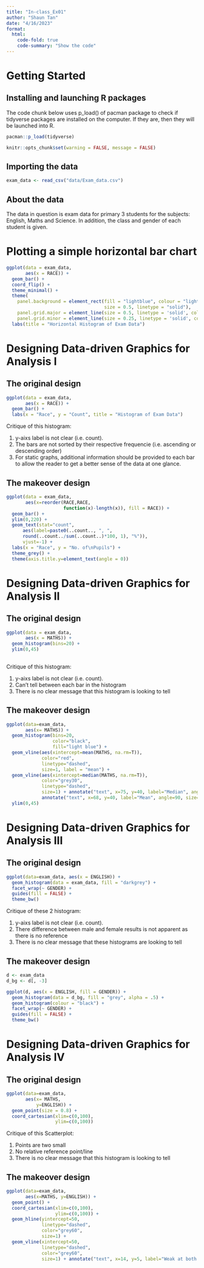 ```yaml
---
title: "In-class_Ex01"
author: "Shaun Tan"
date: "4/16/2023"
format:
  html:
    code-fold: true
    code-summary: "Show the code"
---
```


# Getting Started

## Installing and launching R packages

The code chunk below uses p_load() of pacman package to check if tidyverse packages are installed on the computer. If they are, then they will be launched into R.

```r
pacman::p_load(tidyverse)
```

```r
knitr::opts_chunk$set(warning = FALSE, message = FALSE) 
```

## Importing the data

```r
exam_data <- read_csv("data/Exam_data.csv")
```

## About the data

The data in question is exam data for primary 3 students for the subjects: English, Maths and Science. In addition, the class and gender of each student is given.

# Plotting a simple horizontal bar chart

```r
ggplot(data = exam_data,
       aes(x = RACE)) + 
  geom_bar() +
  coord_flip() +
  theme_minimal() +
  theme(
    panel.background = element_rect(fill = "lightblue", colour = "lightblue", 
                                    size = 0.5, linetype = "solid"),
    panel.grid.major = element_line(size = 0.5, linetype = 'solid', colour = "white"), 
    panel.grid.minor = element_line(size = 0.25, linetype = 'solid', colour = "white")) +
  labs(title = "Horizontal Histogram of Exam Data")
```

# Designing Data-driven Graphics for Analysis I

## The original design

```r
ggplot(data = exam_data,
       aes(x = RACE)) + 
  geom_bar() +
  labs(x = "Race", y = "Count", title = "Histogram of Exam Data")
```

Critique of this histogram:

1.  y-aixs label is not clear (i.e. count).
2.  The bars are not sorted by their respective frequencie (i.e. ascending or descending order)
3.  For static graphs, additional information should be provided to each bar to allow the reader to get a better sense of the data at one glance.

## The makeover design

```r
ggplot(data = exam_data,
       aes(x=reorder(RACE,RACE,
                     function(x)-length(x)), fill = RACE)) + 
  geom_bar() +
  ylim(0,220) +
  geom_text(stat="count", 
      aes(label=paste0(..count.., ", ", 
      round(..count../sum(..count..)*100, 1), "%")),
      vjust=-1) +
  labs(x = "Race", y = "No. of\nPupils") +
  theme_grey() +
  theme(axis.title.y=element_text(angle = 0))
```
# Designing Data-driven Graphics for Analysis II

## The original design
```r
ggplot(data = exam_data,
       aes(x = MATHS)) + 
  geom_histogram(bins=20) +
  ylim(0,45)
  
```
Critique of this histogram:

1.  y-aixs label is not clear (i.e. count).
2.  Can't tell between each bar in the histogram
3.  There is no clear message that this histogram is looking to tell

## The makeover design

```r
ggplot(data=exam_data, 
       aes(x= MATHS)) +
  geom_histogram(bins=20, 
                 color="black", 
                 fill="light blue") +
  geom_vline(aes(xintercept=mean(MATHS, na.rm=T)),
             color="red", 
             linetype="dashed", 
             size=1, label = "mean") +
  geom_vline(aes(xintercept=median(MATHS, na.rm=T)),
             color="grey30",
             linetype="dashed", 
             size=1) + annotate("text", x=75, y=40, label="Median", angle=90, size=3, color="grey30") +
             annotate("text", x=68, y=40, label="Mean", angle=90, size=3, color="red") +
  ylim(0,45)
```

# Designing Data-driven Graphics for Analysis III

## The original design

```r
ggplot(data=exam_data, aes(x = ENGLISH)) +
  geom_histogram(data = exam_data, fill = "darkgrey") +
  facet_wrap(~ GENDER) +
  guides(fill = FALSE) +  
  theme_bw()
```
Critique of these 2 histogram:

1.  y-aixs label is not clear (i.e. count).
2.  There difference between male and female results is not apparent as there is no reference
3.  There is no clear message that these histograms are looking to tell

## The makeover design

```r
d <- exam_data   
d_bg <- d[, -3]  

ggplot(d, aes(x = ENGLISH, fill = GENDER)) +
  geom_histogram(data = d_bg, fill = "grey", alpha = .5) +
  geom_histogram(colour = "black") +
  facet_wrap(~ GENDER) +
  guides(fill = FALSE) +  
  theme_bw()
```
# Designing Data-driven Graphics for Analysis IV

## The original design

```r
ggplot(data=exam_data, 
       aes(x= MATHS, 
           y=ENGLISH)) +
  geom_point(size = 0.8) +
  coord_cartesian(xlim=c(0,100),
                  ylim=c(0,100))
```
Critique of this Scatterplot:

1.  Points are two small
2.  No relative reference point/line 
3.  There is no clear message that this histogram is looking to tell

## The makeover design

```r
ggplot(data=exam_data, 
       aes(x=MATHS, y=ENGLISH)) +
  geom_point() +
  coord_cartesian(xlim=c(0,100),
                  ylim=c(0,100)) +
  geom_hline(yintercept=50,
             linetype="dashed",
             color="grey60",
             size=1) + 
  geom_vline(xintercept=50, 
             linetype="dashed",
             color="grey60",
             size=1) + annotate("text", x=14, y=5, label="Weak at both Subjects", angle=0, size=5, color="red") + annotate("text", x=85, y=100, label="Strong at both Subjects", angle=0, size=5, color="green") + annotate("text", x=85, y=5, label="Stronger at Maths", angle=0, size=5, color="orange") + annotate("text", x=14, y=100, label="Stronger at English", angle=0, size=5, color="orange")
```